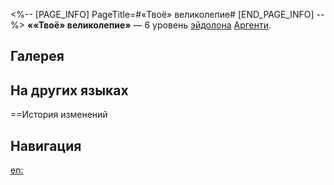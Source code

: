 <%-- [PAGE_INFO]
PageTitle=#«Твоё» великолепие#
[END_PAGE_INFO] --%>
{{Эйдолон Инфобокс
|Название         = «Твоё» великолепие
|Изображение      = Эйдолон «Твоё» великолепие.png
|Персонаж         = Аргенти
|Уровень          = 6
|Длительность     = 
|Описание         = Использование сверхспособности игнорирует 30% защиты противника.
|Свойство1        = 
|Масштабирование1 = 
}}
'''««Твоё» великолепие»''' — 6 уровень [[эйдолон]]а [[Аргенти]].

==Галерея==
{{Галерея|position=left|captionalign=center
|Персонаж Аргенти Эйдолон 6.png|Осколок Эйдолона
}}

==На других языках==
{{На других языках
|en   = "Your" Resplendence
|zhs  = 「你」的光芒
|zht  = 「你」的光芒
|ja   = 「{{Rubi|貴女|あなた}}」の{{Rubi|輝|かがや}}き
|ko   = 「그분」의 빛
|es   = "Tu" resplandor
|fr   = Resplendissance
|ru   = «Твоё» великолепие
|th   = "Your" Resplendence
|vi   = Ánh Hào Quang Của "Bạn"
|de   = Deine strahlende Pracht
|id   = "Your" Resplendence
|pt   = "Vossa" Resplandecência
}}

==История изменений
{{История изменений|3.5}}

==Навигация==
{{Навык Навбокс|Аргенти}}

[[en:]]